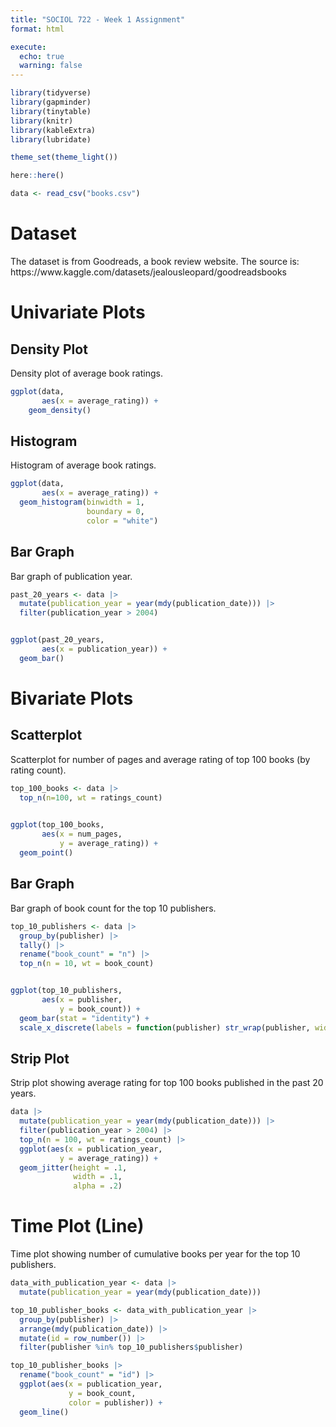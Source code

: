 ```yaml
---
title: "SOCIOL 722 - Week 1 Assignment"
format: html

execute: 
  echo: true
  warning: false
---
```


```r
library(tidyverse)
library(gapminder)
library(tinytable)
library(knitr)
library(kableExtra)
library(lubridate)

theme_set(theme_light())

here::here()

data <- read_csv("books.csv")

```

# Dataset

The dataset is from Goodreads, a book review website. The source is: https://www.kaggle.com/datasets/jealousleopard/goodreadsbooks

# Univariate Plots

## Density Plot

Density plot of average book ratings.

```r
ggplot(data,
       aes(x = average_rating)) +
    geom_density()
```

## Histogram

Histogram of average book ratings.

```r
                 
ggplot(data,
       aes(x = average_rating)) +
  geom_histogram(binwidth = 1,
                 boundary = 0,
                 color = "white")

```

## Bar Graph

Bar graph of publication year.

```r

past_20_years <- data |> 
  mutate(publication_year = year(mdy(publication_date))) |> 
  filter(publication_year > 2004)


ggplot(past_20_years,
       aes(x = publication_year)) +
  geom_bar()

```

# Bivariate Plots

## Scatterplot

Scatterplot for number of pages and average rating of top 100 books (by rating count).

```r
top_100_books <- data |> 
  top_n(n=100, wt = ratings_count) 
  

ggplot(top_100_books,
       aes(x = num_pages,
           y = average_rating)) +
  geom_point()
```

## Bar Graph

Bar graph of book count for the top 10 publishers.

```r
top_10_publishers <- data |> 
  group_by(publisher) |> 
  tally() |> 
  rename("book_count" = "n") |> 
  top_n(n = 10, wt = book_count)


ggplot(top_10_publishers,
       aes(x = publisher,
           y = book_count)) +
  geom_bar(stat = "identity") +
  scale_x_discrete(labels = function(publisher) str_wrap(publisher, width = 10))
```

## Strip Plot

Strip plot showing average rating for top 100 books published in the past 20 years.

```r

data |>
  mutate(publication_year = year(mdy(publication_date))) |> 
  filter(publication_year > 2004) |>
  top_n(n = 100, wt = ratings_count) |> 
  ggplot(aes(x = publication_year,
           y = average_rating)) +
  geom_jitter(height = .1,
              width = .1, 
              alpha = .2)

```

# Time Plot (Line)

Time plot showing number of cumulative books per year for the top 10 publishers.

```r

data_with_publication_year <- data |> 
  mutate(publication_year = year(mdy(publication_date)))

top_10_publisher_books <- data_with_publication_year |> 
  group_by(publisher) |> 
  arrange(mdy(publication_date)) |> 
  mutate(id = row_number()) |> 
  filter(publisher %in% top_10_publishers$publisher)

top_10_publisher_books |> 
  rename("book_count" = "id") |> 
  ggplot(aes(x = publication_year,
             y = book_count,
             color = publisher)) +
  geom_line()

```
